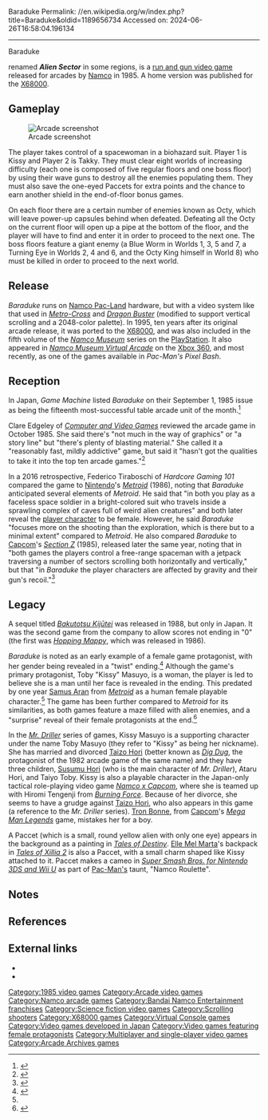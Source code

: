 Baraduke
Permalink: //en.wikipedia.org/w/index.php?title=Baraduke&oldid=1189656734
Accessed on: 2024-06-26T16:58:04.196134



------
Baraduke
{{Short description|1985 video game}}
{{Infobox video game
| title = Baraduke
| image = BaRaDuke arcadeflyer.png
| alt =  Arcade flyer
| caption = Arcade flyer
| developer = [[Namco]]
| publisher = Namco
| released = {{vgrelease|JP|May 25, 1985<ref>{{cite web |title=Baraduke (Registration Number PA0001377004) |url=https://cocatalog.loc.gov |website=[[United States Copyright Office]] |access-date=10 May 2021}}</ref>|NA|1985|EU|October 1985<ref name="CVG"/>}}
| genre = [[Run and gun video game|Run and gun]]
| series = ''Baraduke''
| designer = Yukio Takahashi
| modes =  [[Single-player]], [[multiplayer]]
| arcade system = [[Namco Pac-Land]]
| platforms = [[Arcade video game|Arcade]], [[X68000]]
}}

{{nihongo foot|'''''Baraduke''''',|バラデューク|Baradyūku|lead=yes|group=lower-alpha}} renamed '''''Alien Sector''''' in some regions, is a [[run and gun video game]] released for arcades by [[Namco]] in 1985. A home version was published for the [[X68000]].

==Gameplay==
[[Image:Baraduke.png|left|thumb|Arcade screenshot]]

The player takes control of a spacewoman in a biohazard suit. Player 1 is Kissy and Player 2 is Takky. They must clear eight worlds of increasing difficulty (each one is composed of five regular floors and one boss floor) by using their wave guns to destroy all the enemies populating them. They must also save the one-eyed Paccets for extra points and the chance to earn another shield in the end-of-floor bonus games.

On each floor there are a certain number of enemies known as Octy, which will leave power-up capsules behind when defeated. Defeating all the Octy on the current floor will open up a pipe at the bottom of the floor, and the player will have to find and enter it in order to proceed to the next one. The boss floors feature a giant enemy (a Blue Worm in Worlds 1, 3, 5 and 7, a Turning Eye in Worlds 2, 4 and 6, and the Octy King himself in World 8) who must be killed in order to proceed to the next world.

==Release==
''Baraduke'' runs on [[Namco Pac-Land]] hardware, but with a video system like that used in ''[[Metro-Cross]]'' and ''[[Dragon Buster]]'' (modified to support vertical scrolling and a 2048-color palette). In 1995, ten years after its original arcade release, it was ported to the [[X68000]], and was also included in the fifth volume of the ''[[Namco Museum]]'' series on the [[PlayStation (console)|PlayStation]]. It also appeared in ''[[Namco Museum Virtual Arcade]]'' on the [[Xbox 360]], and most recently, as one of the games available in ''Pac-Man's Pixel Bash''.

== Reception ==
In Japan, ''Game Machine'' listed ''Baraduke'' on their September 1, 1985 issue as being the fifteenth most-successful table arcade unit of the month.<ref>{{cite magazine|title=Game Machine's Best Hit Games 25 - テーブル型TVゲーム機 (Table Videos)|magazine=Game Machine|issue=267|publisher=Amusement Press, Inc.|date=1 September 1985|page=25|lang=ja}}</ref>

Clare Edgeley of ''[[Computer and Video Games]]'' reviewed the arcade game in October 1985. She said there's "not much in the way of graphics" or "a story line" but "there's plenty of blasting material." She called it a "reasonably fast, mildly addictive" game, but said it "hasn't got the qualities to take it into the top ten arcade games."<ref name="CVG">{{cite magazine |last=Edgeley |first=Clare |title=Arcade Action |magazine=[[Computer and Video Games]] |date=16 October 1985 |issue=49 (November 1985) |publisher=[[EMAP]] |location=United Kingdom |pages=80–1 |url=https://www.solvalou.com/arcade/reviews/220/598}}</ref>

In a 2016 retrospective, Federico Tiraboschi of ''Hardcore Gaming 101'' compared the game to [[Nintendo]]'s ''[[Metroid (video game)|Metroid]]'' (1986), noting that ''Baraduke'' anticipated several elements of ''Metroid''. He said that "in both you play as a faceless space soldier in a bright-colored suit who travels inside a sprawling complex of caves full of weird alien creatures" and both later reveal the [[player character]] to be female. However, he said ''Baraduke'' "focuses more on the shooting than the exploration, which is there but to a minimal extent" compared to ''Metroid''. He also compared ''Baraduke'' to [[Capcom]]'s ''[[Section Z]]'' (1985), released later the same year, noting that in "both games the players control a free-range spaceman with a jetpack traversing a number of sectors scrolling both horizontally and vertically," but that "in ''Baraduke'' the player characters are affected by gravity and their gun's recoil."<ref name="HG101">{{Cite web|last=Tiraboschi|first=Federico|url=https://hg101.kontek.net/baraduke/baraduke.htm|title=Hardcore Gaming 101: Baraduke|website=Hardcore Gaming 101|date=April 19, 2016|access-date=2018-03-01}}</ref>

==Legacy==
A sequel titled ''[[Bakutotsu Kijūtei]]'' was released in 1988, but only in Japan. It was the second game from the company to allow scores not ending in "0" (the first was ''[[Hopping Mappy]]'', which was released in 1986).

''Baraduke'' is noted as an early example of a female game protagonist, with her gender being revealed in a "twist" ending.<ref>{{Cite book |last=Draycott |first=Jane |url=https://books.google.com/books?id=36ZxEAAAQBAJ |title=Women in Classical Video Games |last2=Cook |first2=Kate |date=2022-08-11 |publisher=Bloomsbury Publishing |isbn=978-1-350-24193-0 |pages=25 |language=en}}</ref> Although the game's primary protagonist, Toby "Kissy" Masuyo, is a woman, the player is led to believe she is a man until her face is revealed in the ending. This predated by one year [[Samus Aran]] from ''[[Metroid]]'' as a human female playable character.<ref name="HG101"/> The game has been further compared to ''Metroid'' for its similarities, as both games feature a maze filled with alien enemies, and a "surprise" reveal of their female protagonists at the end.<ref>{{Cite web |date=2022-11-12 |title=Mr. Driller's mom hits the Arcade Archives in Namco classic Baraduke |url=https://www.destructoid.com/baraduke-arcade-archives-namco-retro-ps4-switch/ |access-date=2023-01-09 |website=Destructoid |language=en-US}}</ref>

In the ''[[Mr. Driller]]'' series of games, Kissy Masuyo is a supporting character under the name Toby Masuyo (they refer to "Kissy" as being her nickname). She has married and divorced [[Taizo Hori]] (better known as ''[[Dig Dug]]'', the protagonist of the 1982 arcade game of the same name) and they have three children, [[Susumu Hori]] (who is the main character of ''Mr. Driller''), Ataru Hori, and Taiyo Toby. Kissy is also a playable character in the Japan-only tactical role-playing video game ''[[Namco x Capcom]]'', where she is teamed up with Hiromi Tengenji from ''[[Burning Force]]''. Because of her divorce, she seems to have a grudge against [[Taizo Hori]], who also appears in this game (a reference to the ''Mr. Driller'' series). [[Tron Bonne]], from [[Capcom]]'s ''[[Mega Man Legends]]'' game, mistakes her for a boy.

A Paccet (which is a small, round yellow alien with only one eye) appears in the background as a painting in ''[[Tales of Destiny]]''. [[Elle Mel Marta]]'s backpack in ''[[Tales of Xillia 2]]'' is also a Paccet, with a small charm shaped like Kissy attached to it. Paccet makes a cameo in ''[[Super Smash Bros. for Nintendo 3DS and Wii U]]'' as part of [[Pac-Man (character)|Pac-Man's]] taunt, "Namco Roulette".

==Notes==
{{notelist}}

==References==
{{reflist}}

==External links==
*{{KLOV game|id=7013}}
*{{moby game|id=/alien-sector}}

{{Dig Dug/Mr. Driller series}}

[[Category:1985 video games]]
[[Category:Arcade video games]]
[[Category:Namco arcade games]]
[[Category:Bandai Namco Entertainment franchises]]
[[Category:Science fiction video games]]
[[Category:Scrolling shooters]]
[[Category:X68000 games]]
[[Category:Virtual Console games]]
[[Category:Video games developed in Japan]]
[[Category:Video games featuring female protagonists]]
[[Category:Multiplayer and single-player video games]]
[[Category:Arcade Archives games]]